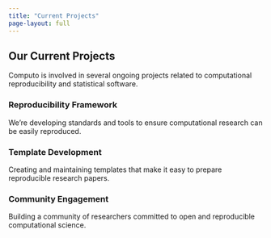 ```yaml
---
title: "Current Projects"
page-layout: full
---
```


## Our Current Projects

Computo is involved in several ongoing projects related to computational reproducibility and statistical software.

### Reproducibility Framework

We're developing standards and tools to ensure computational research can be easily reproduced.

### Template Development

Creating and maintaining templates that make it easy to prepare reproducible research papers.

### Community Engagement

Building a community of researchers committed to open and reproducible computational science.

<!-- When you have projects to list, uncomment the section below -->
<!--
:::{.callout-note}
## Project Listing
To add your project, create a new directory in the "current" folder with an index.qmd file.
:::
-->
